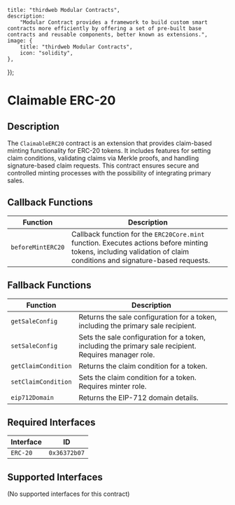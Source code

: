 

    title: "thirdweb Modular Contracts",
    description:
        "Modular Contract provides a framework to build custom smart contracts more efficiently by offering a set of pre-built base contracts and reusable components, better known as extensions.",
    image: {
        title: "thirdweb Modular Contracts",
        icon: "solidity",
    },
});

# Claimable ERC-20

## Description

The `ClaimableERC20` contract is an extension that provides claim-based minting functionality for ERC-20 tokens. It includes features for setting claim conditions, validating claims via Merkle proofs, and handling signature-based claim requests. This contract ensures secure and controlled minting processes with the possibility of integrating primary sales.

## Callback Functions

| Function             | Description                                                                |
|----------------------|----------------------------------------------------------------------------|
| `beforeMintERC20`    | Callback function for the `ERC20Core.mint` function. Executes actions before minting tokens, including validation of claim conditions and signature-based requests. |

## Fallback Functions

| Function                         | Description                                                                             |
|----------------------------------|-----------------------------------------------------------------------------------------|
| `getSaleConfig`                  | Returns the sale configuration for a token, including the primary sale recipient.       |
| `setSaleConfig`                  | Sets the sale configuration for a token, including the primary sale recipient. Requires manager role. |
| `getClaimCondition`              | Returns the claim condition for a token.                                                |
| `setClaimCondition`              | Sets the claim condition for a token. Requires minter role.                             |
| `eip712Domain`                   | Returns the EIP-712 domain details.                                                     |

## Required Interfaces

| Interface  | ID          |
|------------|-------------|
| `ERC-20`   | `0x36372b07`|

## Supported Interfaces

(No supported interfaces for this contract)

